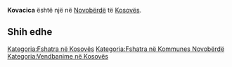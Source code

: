 {{Fshat në 
 | Emri                = Kovacica
 | EmriAlt                = 
 | NAME_SHORT_FORM=      
 | NAME_GENERIC=      
 | NAME_SORT_NAME_RO=      KOVACICA
 | FULL_NAME_RO = Kovacica
 | FULL_NAME_ND_RO=Kovacica
 | SORT_NAME_RG=KOVACICA
 | FULL_NAME_RG=Kovacica
 | FULL_NAME_ND_RG=Kovacica
 | SRP_NAME_SHORT_FORM=      
 | SRP_NAME_GENERIC=      
 | SRP_NAME_SORT_NAME_RO=      
 | SRP_FULL_NAME_RO = 
 | SRP_FULL_NAME_ND_RO=
 | SRP_SORT_NAME_RG=
 | SRP_FULL_NAME_RG=
 | SRP_FULL_NAME_ND_RG=
 | Emri (Rasa dhanore) = 
 | Figura              = 
 | Shteti              = Kosovo
 | Komuna              = Novobërdë
 | Kodi postar         = 
 | Sipërfaqja          = 

 | Popullsia           = 

 | Regj. i popullsisë  = 
 | Dend. e popullsisë  = 
 | Faqja zyrtare       = 
 <!--- Koordinatat ----> 
 | Gjerësia            = 42.946877
 | Gjatësia            = 21.038876
 | Lartësia            = 
}}
'''Kovacica''' është një [[]] në [[Novobërdë]] të [[Kosovës]].

<!-- == Gjeografia == -->
<!-- == Historia == -->
<!-- == Demografia == -->
== Shih edhe ==
{{Komuna Novobërdë}}
{{Kosovo-Administrata-Cung}}

[[Kategoria:Fshatra në Kosovës]]
[[Kategoria:Fshatra në Kommunes Novobërdë]]
[[Kategoria:Vendbanime në Kosovës]]